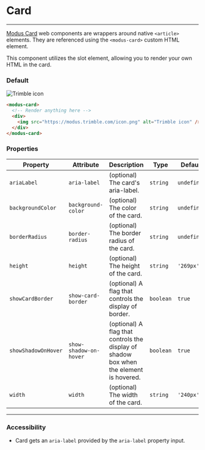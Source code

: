 # Card

---

[Modus Card](https://modus.trimble.com/components/cards/) web components are wrappers around native `<article>` elements. They are referenced using the `<modus-card>` custom HTML element.

This component utilizes the slot element, allowing you to render your own HTML in the card.

### Default

<modus-card>
  <div>
    <img src="https://modus.trimble.com/icon.png" alt="Trimble icon" />
  </div>
</modus-card>

```html
<modus-card>
  <!-- Render anything here -->
  <div>
    <img src="https://modus.trimble.com/icon.png" alt="Trimble icon" />
  </div>
</modus-card>
```

### Properties

| Property            | Attribute              | Description                                                                            | Type      | Default     | Required |
| ------------------- | ---------------------- | -------------------------------------------------------------------------------------- | --------- | ----------- | -------- |
| `ariaLabel`         | `aria-label`           | (optional) The card's aria-label.                                                      | `string`  | `undefined` |          |
| `backgroundColor`   | `background-color`     | (optional) The color of the card.                                                      | `string`  | `undefined` |          |
| `borderRadius`      | `border-radius`        | (optional) The border radius of the card.                                              | `string`  | `undefined` |          |
| `height`            | `height`               | (optional) The height of the card.                                                     | `string`  | `'269px'`   |          |
| `showCardBorder`    | `show-card-border`     | (optional) A flag that controls the display of border.                                 | `boolean` | `true`      |          |
| `showShadowOnHover` | `show-shadow-on-hover` | (optional) A flag that controls the display of shadow box when the element is hovered. | `boolean` | `true`      |          |
| `width`             | `width`                | (optional) The width of the card.                                                      | `string`  | `'240px'`   |          |

---

### Accessibility

- Card gets an `aria-label` provided by the `aria-label` property input.
